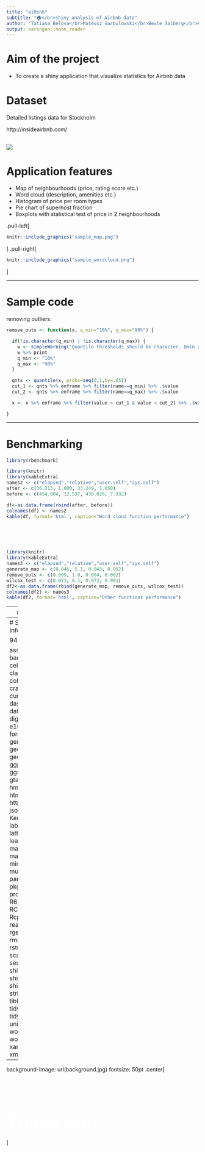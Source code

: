 ```yaml
---
title: "aiRbnb"
subtitle: "🏠</br>shiny analysis of Airbnb data"
author: "Tatiana Belova</br>Mateusz Garbulowski</br>Beate Salberg</br>Karolina Smolińska"
output: xaringan::moon_reader
---
```


# Aim of the project

- To create a shiny application that visualize statistics for Airbnb data

# Dataset

Detailed listings data for Stockholm

http://insideairbnb.com/

![](https://www.pabloyglesias.com/wp-content/uploads/2014/07/brand_case.jpg)
---

# Application features


- Map of neighbourhoods (price, rating score etc.)
- Word cloud (description, amenities etc.)
- Histogram of price per room types
- Pie chart of superhost fraction
- Boxplots with statistical test of price in 2 neighbourhoods

.pull-left[
```r
knitr::include_graphics("sample_map.png")
```
]
.pull-right[
```r
knitr::include_graphics("sample_wordcloud.png")
```
]

---

# Sample code

removing outliers:
```r
remove_outs <- function(x, q_min="10%", q_max="90%") {

  if(!is.character(q_min) | !is.character(q_max)) {
    w <- simpleWarning("Quantile thresholds should be character. Qmin and Qmax set to default")
    w %>% print
    q_min <- "10%"
    q_max <- "90%"
  }

  qnts <- quantile(x, probs=seq(0,1,by=.05))
  cut_1 <- qnts %>% enframe %>% filter(name==q_min) %>% .$value
  cut_2 <- qnts %>% enframe %>% filter(name==q_max) %>% .$value

  x <- x %>% enframe %>% filter(value > cut_1 & value < cut_2) %>% .$value

}
```

---

# Benchmarking
```r
library(rbenchmark)
```

```r
library(knitr)
library(kableExtra)
names2 <- c("elapsed","relative","user.self","sys.self")
after <- c(36.213, 1.000, 33.249, 1.050)
before <- c(454.004, 12.537, 430.026, 7.932)

df<-as.data.frame(rbind(after, before))
colnames(df) <- names2
kable(df, format='html', caption="Word cloud function performance")
```
</br>
</br>
</br>
```r
library(knitr)
library(kableExtra)
names3 <- c("elapsed","relative","user.self","sys.self")
generate_map <- c(0.046, 5.1, 0.043, 0.002)
remove_outs <- c(0.009, 1.0, 0.004, 0.002)
wilcox_test <- c(0.073, 8.1, 0.072, 0.001)
df2<-as.data.frame(rbind(generate_map, remove_outs, wilcox_test))
colnames(df2) <- names3
kable(df2, format='html', caption="Other functions performance")
```

---
# aiRbnb app

```r
knitr::include_graphics("Shiny_panel.png")
```
https://github.com/mategarb/aiRbnb

---
# Session Information

94 packages:

assertthat, backports, broom, cellranger, class, classInt, cli, colorspace, crayon, crosstalk, curl, dashboardthemes, data.table, DBI, digest, dplyr, e1071, evaluate, forcats, foreign, generics, geojson, geojsonio, geojsonR, ggplot2, ggpubr, ggsignif, glue, gtable, haven, hms, htmltools, htmlwidgets, httpuv, httr, jqr, jsonlite, KernSmooth, knitr, labeling, later, lattice, lazyeval, leaflet, lubridate, magrittr, maptools, Matrix, mime, modelr, munsell, nlme, pander, pillar, pkgconfig, plyr, promises, purrr, R6, rbenchmark, RColorBrewer, Rcpp, readr, readxl, rgdal, rgeos, rlang, rmarkdown, rstudioapi, rvest, scales, sessioninfo, sf, shiny, shinydashboard, shinyWidgets, sp, stringi, stringr, tibble, tidyr, tidyselect, tidyverse, udpipe, units, V8, withr, wordcloud, wordcloud2, xaringan, xfun, xml2, xtable, yaml
---
background-image: url(background.jpg)
fontsize: 50pt
.center[
</br>
</br>
</br>
</br>
</br>
</br>
</br>
<font size="20">
<span style="color:white">
Thank you
</span>
</font>

]





